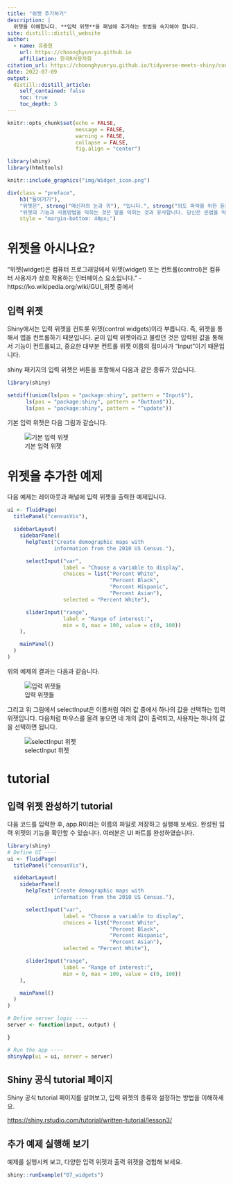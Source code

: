 ```yaml
---
title: "위젯 추가하기"
description: |
  위젯을 이해합니다. **입력 위젯**을 패널에 추가하는 방법을 숙지해야 합니다.
site: distill::distill_website
author:
  - name: 유충현
    url: https://choonghyunryu.github.io
    affiliation: 한국R사용자회
citation_url: https://choonghyunryu.github.io/tidyverse-meets-shiny/control-widget
date: 2022-07-09
output:
  distill::distill_article:
    self_contained: false  
    toc: true
    toc_depth: 3    
---
```

```r
knitr::opts_chunk$set(echo = FALSE, 
                      message = FALSE, 
                      warning = FALSE, 
                      collapse = FALSE,
                      fig.align = "center")

library(shiny)
library(htmltools)
```

```r
knitr::include_graphics("img/Widget_icon.png")
```

```r
div(class = "preface", 
    h3("들어가기"),
    "위젯은", strong("메신저의 눈과 귀"), "입니다.", strong("의도 파악을 위한 듣는 위젯"), "과", strong("내용의 전달을 위한 말하는 위젯"), "으로 구성됩니다.", br(),
    "위젯의 기능과 사용방법을 익히는 것은 말을 익히는 것과 유사합니다. 당신은 문법을 익히고, 어휘를 늘려가야 합니다. 관용어구를 하나 더 익혀야할 수도 있습니다.",
    style = "margin-bottom: 40px;")
```

# 위젯을 아시나요?

"위젯(widget)은 컴퓨터 프로그래밍에서 위젯(widget) 또는 컨트롤(control)은 컴퓨터 사용자가 상호 작용하는 인터페이스 요소입니다." - https://ko.wikipedia.org/wiki/GUI_위젯 중에서

## 입력 위젯
Shiny에서는 입력 위젯을 컨트롯 위젯(control widgets)이라 부릅니다. 즉, 위젯을 통해서 앱을 컨트롤하기 때문입니다. 굳이 입력 위젯이라고 불렀던 것은 입력된 값을 통해서 기능이 컨트롤되고, 중요한 대부분 컨트롤 위젯 이름의 접미사가 "Input"이기 때문입니다.

shiny 패키지의 입력 위젯은 버튼을 포함해서 다음과 같은 종류가 있습니다.

```r
library(shiny)

setdiff(union(ls(pos = "package:shiny", pattern = "Input$"), 
      ls(pos = "package:shiny", pattern = "Button$")),
      ls(pos = "package:shiny", pattern = "^update"))
```

기본 입력 위젯은 다음 그림과 같습니다.

![기본 입력 위젯](img/basic-widgets.png)

# 위젯을 추가한 예제

다음 예제는 레이아웃과 패널에 입력 위젯을 출력한 예제입니다. 

```r
ui <- fluidPage(
  titlePanel("censusVis"),

  sidebarLayout(
    sidebarPanel(
      helpText("Create demographic maps with 
               information from the 2010 US Census."),

      selectInput("var", 
                  label = "Choose a variable to display",
                  choices = list("Percent White", 
                                 "Percent Black",
                                 "Percent Hispanic", 
                                 "Percent Asian"),
                  selected = "Percent White"),

      sliderInput("range", 
                  label = "Range of interest:",
                  min = 0, max = 100, value = c(0, 100))
    ),

    mainPanel()
  )
)
```

위의 예제의 결과는 다음과 같습니다.

![입력 위젯들](img/censusviz.png)

그리고 위 그림에서 selectInput은 이름처럼 여러 값 중에서 하나의 값을 선택하는 입력 위젯입니다. 다음처럼 마우스를 올려 놓으면 네 개의 값이 출력되고, 사용자는 하나의 값을 선택하면 됩니다.

![selectInput 위젯](img/select-box.png)

# tutorial

## 입력 위젯 완성하기 tutorial

다음 코드를 입력한 후, app.R이라는 이름의 파일로 저장하고 실행해 보세요. 완성된 입력 위젯의 기능을 확인할 수 있습니다. 
여러분은 UI 파트를 완성하였습니다.

```r
library(shiny)
# Define UI ----
ui <- fluidPage(
  titlePanel("censusVis"),

  sidebarLayout(
    sidebarPanel(
      helpText("Create demographic maps with 
               information from the 2010 US Census."),

      selectInput("var", 
                  label = "Choose a variable to display",
                  choices = list("Percent White", 
                                 "Percent Black",
                                 "Percent Hispanic", 
                                 "Percent Asian"),
                  selected = "Percent White"),

      sliderInput("range", 
                  label = "Range of interest:",
                  min = 0, max = 100, value = c(0, 100))
    ),

    mainPanel()
  )
)

# Define server logic ----
server <- function(input, output) {

}

# Run the app ----
shinyApp(ui = ui, server = server)
```

## Shiny 공식 tutorial 페이지

Shiny 공식 tutorial 페이지를 살펴보고, 입력 위젯의 종류와 설정하는 방법을 이해하세요.

[https://shiny.rstudio.com/tutorial/written-tutorial/lesson3/](https://shiny.rstudio.com/tutorial/written-tutorial/lesson3/){target="_blank"} 

## 추가 예제 실행해 보기

예제를 실행시켜 보고, 다양한 입력 위젯과 출력 위젯을 경험해 보세요.

```r
shiny::runExample("07_widgets")
```
